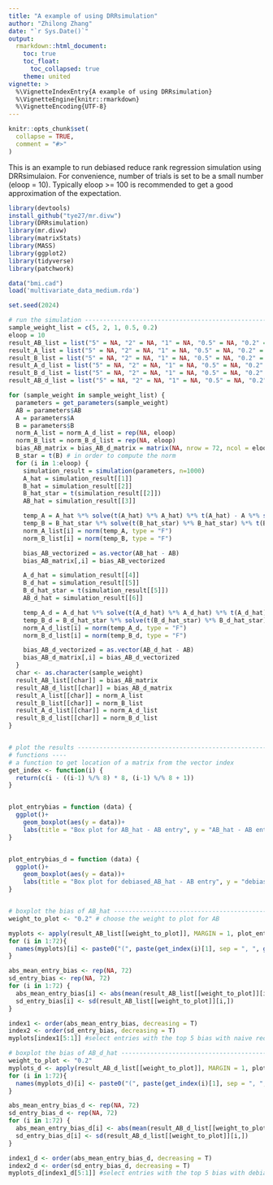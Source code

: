 ```yaml
---
title: "A example of using DRRsimulation"
author: "Zhilong Zhang"
date: "`r Sys.Date()`"
output: 
  rmarkdown::html_document:
    toc: true
    toc_float:
      toc_collapsed: true
    theme: united
vignette: >
  %\VignetteIndexEntry{A example of using DRRsimulation}
  %\VignetteEngine{knitr::rmarkdown}
  %\VignetteEncoding{UTF-8}
---
```

```r
knitr::opts_chunk$set(
  collapse = TRUE,
  comment = "#>"
)
```
This is an example to run debiased reduce rank regression simulation using DRRsimulaion. For convenience, number of trials is set to be a small number (eloop = 10). Typically eloop >= 100 is recommended to get a good approximation of the expectation.
```r
library(devtools)
install_github("tye27/mr.divw")
library(DRRsimulation)
library(mr.divw)
library(matrixStats)
library(MASS)
library(ggplot2)
library(tidyverse)
library(patchwork)
```

```r
data("bmi.cad")
load('multivariate_data_medium.rda')

set.seed(2024)

# run the simulation -----------------------------------------------------------
sample_weight_list = c(5, 2, 1, 0.5, 0.2)
eloop = 10
result_AB_list = list("5" = NA, "2" = NA, "1" = NA, "0.5" = NA, "0.2" = NA)
result_A_list = list("5" = NA, "2" = NA, "1" = NA, "0.5" = NA, "0.2" = NA)
result_B_list = list("5" = NA, "2" = NA, "1" = NA, "0.5" = NA, "0.2" = NA)
result_A_d_list = list("5" = NA, "2" = NA, "1" = NA, "0.5" = NA, "0.2" = NA)
result_B_d_list = list("5" = NA, "2" = NA, "1" = NA, "0.5" = NA, "0.2" = NA)
result_AB_d_list = list("5" = NA, "2" = NA, "1" = NA, "0.5" = NA, "0.2" = NA)

for (sample_weight in sample_weight_list) {
  parameters = get_parameters(sample_weight)
  AB = parameters$AB
  A = parameters$A
  B = parameters$B
  norm_A_list = norm_A_d_list = rep(NA, eloop)
  norm_B_list = norm_B_d_list = rep(NA, eloop)
  bias_AB_matrix = bias_AB_d_matrix = matrix(NA, nrow = 72, ncol = eloop)
  B_star = t(B) # in order to compute the norm
  for (i in 1:eloop) {
    simulation_result = simulation(parameters, n=1000)
    A_hat = simulation_result[[1]]
    B_hat = simulation_result[[2]]
    B_hat_star = t(simulation_result[[2]])
    AB_hat = simulation_result[[3]]

    temp_A = A_hat %*% solve(t(A_hat) %*% A_hat) %*% t(A_hat) - A %*% solve(t(A) %*% A) %*% t(A)
    temp_B = B_hat_star %*% solve(t(B_hat_star) %*% B_hat_star) %*% t(B_hat_star) - B_star %*% solve(t(B_star) %*% B_star) %*% t(B_star)
    norm_A_list[i] = norm(temp_A, type = "F")
    norm_B_list[i] = norm(temp_B, type = "F")

    bias_AB_vectorized = as.vector(AB_hat - AB)
    bias_AB_matrix[,i] = bias_AB_vectorized

    A_d_hat = simulation_result[[4]]
    B_d_hat = simulation_result[[5]]
    B_d_hat_star = t(simulation_result[[5]])
    AB_d_hat = simulation_result[[6]]

    temp_A_d = A_d_hat %*% solve(t(A_d_hat) %*% A_d_hat) %*% t(A_d_hat) - A %*% solve(t(A) %*% A) %*% t(A)
    temp_B_d = B_d_hat_star %*% solve(t(B_d_hat_star) %*% B_d_hat_star) %*% t(B_d_hat_star) - B_star %*% solve(t(B_star) %*% B_star) %*% t(B_star)
    norm_A_d_list[i] = norm(temp_A_d, type = "F")
    norm_B_d_list[i] = norm(temp_B_d, type = "F")

    bias_AB_d_vectorized = as.vector(AB_d_hat - AB)
    bias_AB_d_matrix[,i] = bias_AB_d_vectorized
  }
  char <- as.character(sample_weight)
  result_AB_list[[char]] = bias_AB_matrix
  result_AB_d_list[[char]] = bias_AB_d_matrix
  result_A_list[[char]] = norm_A_list
  result_B_list[[char]] = norm_B_list
  result_A_d_list[[char]] = norm_A_d_list
  result_B_d_list[[char]] = norm_B_d_list
}


# plot the results -------------------------------------------------------------
# functions ----
# a function to get location of a matrix from the vector index
get_index <- function(i) {
  return(c(i - ((i-1) %/% 8) * 8, (i-1) %/% 8 + 1))
}


plot_entrybias = function (data) {
  ggplot()+
    geom_boxplot(aes(y = data))+
    labs(title = "Box plot for AB_hat - AB entry", y = "AB_hat - AB entry")
}


plot_entrybias_d = function (data) {
  ggplot()+
    geom_boxplot(aes(y = data))+
    labs(title = "Box plot for debiased_AB_hat - AB entry", y = "debiased_AB_hat - AB entry")
}


# boxplot the bias of AB_hat -----------------------------------------------------------
weight_to_plot <- "0.2" # choose the weight to plot for AB

myplots <- apply(result_AB_list[[weight_to_plot]], MARGIN = 1, plot_entrybias)
for (i in 1:72){
  names(myplots)[i] <- paste0("(", paste(get_index(i)[1], sep = ", ", get_index(i)[2]), ")")
}

abs_mean_entry_bias <- rep(NA, 72)
sd_entry_bias <- rep(NA, 72)
for (i in 1:72) {
  abs_mean_entry_bias[i] <- abs(mean(result_AB_list[[weight_to_plot]][i,]))
  sd_entry_bias[i] <- sd(result_AB_list[[weight_to_plot]][i,])
}

index1 <- order(abs_mean_entry_bias, decreasing = T)
index2 <- order(sd_entry_bias, decreasing = T)
myplots[index1[5:1]] #select entries with the top 5 bias with naive reduced rank estimator

# boxplot the bias of AB_d_hat ------------------------------------------------------------
weight_to_plot <- "0.2"
myplots_d <- apply(result_AB_d_list[[weight_to_plot]], MARGIN = 1, plot_entrybias_d)
for (i in 1:72){
  names(myplots_d)[i] <- paste0("(", paste(get_index(i)[1], sep = ", ", get_index(i)[2]), ")")
}

abs_mean_entry_bias_d <- rep(NA, 72)
sd_entry_bias_d <- rep(NA, 72)
for (i in 1:72) {
  abs_mean_entry_bias_d[i] <- abs(mean(result_AB_d_list[[weight_to_plot]][i,]))
  sd_entry_bias_d[i] <- sd(result_AB_d_list[[weight_to_plot]][i,])
}

index1_d <- order(abs_mean_entry_bias_d, decreasing = T)
index2_d <- order(sd_entry_bias_d, decreasing = T)
myplots_d[index1_d[5:1]] #select entries with the top 5 bias with debiased reduced rank estimator
```

